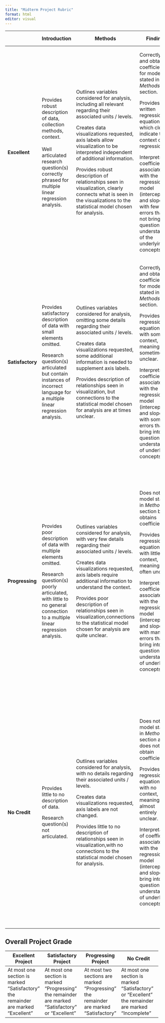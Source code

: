```yaml
---
title: "Midterm Project Rubric"
format: html
editor: visual
---
```


+------------------+-------------------------------------------------------------------------------------------------------------------------+-----------------------------------------------------------------------------------------------------------------------------------------------------------------------+-----------------------------------------------------------------------------------------------------------------------------------------------------------------------------------------------+---------------------------------------------------------------------------------------------------------------------------------------------------------+----------------------------------------------------------------------------------------------------------------------------------------------------------------------------------------+
|                  | Introduction                                                                                                            | Methods                                                                                                                                                               | Findings                                                                                                                                                                                      | Study Limitations                                                                                                                                       | Conclusions                                                                                                                                                                            |
+==================+=========================================================================================================================+=======================================================================================================================================================================+===============================================================================================================================================================================================+=========================================================================================================================================================+========================================================================================================================================================================================+
| **Excellent**    | Provides robust description of data, collection methods, context.\                                                      | Outlines variables considered for analysis, including all relevant regarding their associated units / levels.                                                         | Correctly fits and obtains coefficients for model stated in *Methods* section.                                                                                                                | Clearly states who the analysis can be inferred to, connecting to sampling methodology used.                                                            | Provides well articulated description of how regression model connects to what was seen in visualization, reaches a conclusion for the research question stated in the *Introduction*. |
|                  | \                                                                                                                       |                                                                                                                                                                       |                                                                                                                                                                                               |                                                                                                                                                         |                                                                                                                                                                                        |
|                  | Well articulated research question(s) correctly phrased for multiple linear regression analysis.                        | Creates data visualizations requested, axis labels allow visualization to be interpreted independent of additional information.                                       | Provides well written regression equation(s) which clearly indicate the context of the regression.                                                                                            | Clearly states what relationships can be inferred between the variables, connecting to the design of the study.                                         |                                                                                                                                                                                        |
|                  |                                                                                                                         |                                                                                                                                                                       |                                                                                                                                                                                               |                                                                                                                                                         |                                                                                                                                                                                        |
|                  |                                                                                                                         | Provides robust description of relationships seen in visualization, clearly connects what is seen in the visualizations to the statistical model chosen for analysis. | Interprets the coefficients associated with the regression model (intercept(s) and slope(s)) with few if any errors that do not bring into question understanding of the underlying concepts. | Interpretations are all described in the context of the study.                                                                                          |                                                                                                                                                                                        |
+------------------+-------------------------------------------------------------------------------------------------------------------------+-----------------------------------------------------------------------------------------------------------------------------------------------------------------------+-----------------------------------------------------------------------------------------------------------------------------------------------------------------------------------------------+---------------------------------------------------------------------------------------------------------------------------------------------------------+----------------------------------------------------------------------------------------------------------------------------------------------------------------------------------------+
| **Satisfactory** | Provides satisfactory description of data with small elements omitted.                                                  | Outlines variables considered for analysis, omitting some details regarding their associated units / levels.                                                          | Correctly fits and obtains coefficients for model stated in *Methods* section.                                                                                                                | Statement regarding who the analysis can be inferred to is mostly clear, with connections to the sampling methodology used.                             | Description of connection between regression model and visualization are mostly clear, but connections to the research question stated in the *Introduction* are at times unclear.     |
|                  |                                                                                                                         |                                                                                                                                                                       |                                                                                                                                                                                               |                                                                                                                                                         |                                                                                                                                                                                        |
|                  | Research question(s) articulated but contain instances of incorrect language for a multiple linear regression analysis. | Creates data visualizations requested, some additional information is needed to supplement axis labels.                                                               | Provides regression equation(s) with some context, but meaning is sometimes unclear.                                                                                                          | Statement regarding what relationships can be inferred between the variables is mostly clear, with connections to the design of the study.              |                                                                                                                                                                                        |
|                  |                                                                                                                         |                                                                                                                                                                       |                                                                                                                                                                                               |                                                                                                                                                         |                                                                                                                                                                                        |
|                  |                                                                                                                         | Provides description of relationships seen in visualization, but connections to the statistical model chosen for analysis are at times unclear.                       | Interprets the coefficients associated with the regression model (intercept(s) and slope(s)), with some errors that bring into question understanding of underlying concepts.                 | Interpretations are all described in the context of the study.                                                                                          |                                                                                                                                                                                        |
+------------------+-------------------------------------------------------------------------------------------------------------------------+-----------------------------------------------------------------------------------------------------------------------------------------------------------------------+-----------------------------------------------------------------------------------------------------------------------------------------------------------------------------------------------+---------------------------------------------------------------------------------------------------------------------------------------------------------+----------------------------------------------------------------------------------------------------------------------------------------------------------------------------------------+
| **Progressing**  | Provides poor description of data with multiple elements omitted.                                                       | Outlines variables considered for analysis, with very few details regarding their associated units / levels.                                                          | Does not fit model stated in *Methods* section but obtains coefficients.                                                                                                                      | Statement regarding who the analysis can be inferred to is mostly unclear, with few if any connections to the sampling methodology used.                | Description of connection between regression model and visualization is unclear with little to no connection to the research question stated in the *Introduction*.                    |
|                  |                                                                                                                         |                                                                                                                                                                       |                                                                                                                                                                                               |                                                                                                                                                         |                                                                                                                                                                                        |
|                  | Research question(s) poorly articulated, with little to no general connection to a multiple linear regression analysis. | Creates data visualizations requested, axis labels require additional information to understand the context.                                                          | Provides regression equation(s) with little to no context, meaning is often unclear.                                                                                                          | Statement regarding what relationships can be inferred between the variables is mostly unclear, with few if any connections to the design of the study. |                                                                                                                                                                                        |
|                  |                                                                                                                         |                                                                                                                                                                       |                                                                                                                                                                                               |                                                                                                                                                         |                                                                                                                                                                                        |
|                  |                                                                                                                         | Provides poor description of relationships seen in visualization,connections to the statistical model chosen for analysis are quite unclear.                          | Interprets the coefficients associated with the regression model (intercept(s) and slope(s)), with many errors that bring into question understanding of underlying concepts.                 | Interpretations are done in general statements, not in the context of the study.                                                                        |                                                                                                                                                                                        |
+------------------+-------------------------------------------------------------------------------------------------------------------------+-----------------------------------------------------------------------------------------------------------------------------------------------------------------------+-----------------------------------------------------------------------------------------------------------------------------------------------------------------------------------------------+---------------------------------------------------------------------------------------------------------------------------------------------------------+----------------------------------------------------------------------------------------------------------------------------------------------------------------------------------------+
| **No Credit**    | Provides little to no description of data.                                                                              | Outlines variables considered for analysis, with no details regarding their associated units / levels.                                                                | Does not fit model stated in *Methods* section and does not obtain coefficients.                                                                                                              | Statement regarding who the analysis can be inferred to is mostly unclear, with no connections to the sampling methodology used.                        | Little to no description of connection between regression model and visualization,no connection to the research question stated in the *Introduction*.                                 |
|                  |                                                                                                                         |                                                                                                                                                                       |                                                                                                                                                                                               |                                                                                                                                                         |                                                                                                                                                                                        |
|                  | Research question(s) not articulated.                                                                                   | Creates data visualizations requested, axis labels are not changed.                                                                                                   | Provides regression equation(s) with no context, meaning is almost entirely unclear.                                                                                                          | Statement regarding what relationships can be inferred between the variables is mostly unclear, with no connections to the design of the study.         |                                                                                                                                                                                        |
|                  |                                                                                                                         |                                                                                                                                                                       |                                                                                                                                                                                               |                                                                                                                                                         |                                                                                                                                                                                        |
|                  |                                                                                                                         | Provides little to no description of relationships seen in visualization,with no connections to the statistical model chosen for analysis.                            | Interpretations of coefficients associated with the regression model (intercept(s) and slope(s)) bring into question any understanding of underlying concepts.                                | Interpretations are done in general statements, not in the context of the study.                                                                        |                                                                                                                                                                                        |
+------------------+-------------------------------------------------------------------------------------------------------------------------+-----------------------------------------------------------------------------------------------------------------------------------------------------------------------+-----------------------------------------------------------------------------------------------------------------------------------------------------------------------------------------------+---------------------------------------------------------------------------------------------------------------------------------------------------------+----------------------------------------------------------------------------------------------------------------------------------------------------------------------------------------+

## Overall Project Grade

+-----------------------------------------------------------------------------------+----------------------------------------------------------------------------------------------------+---------------------------------------------------------------------------------------+---------------------------------------------------------------------------------------------------+
| **Excellent Project**                                                             | **Satisfactory Project**                                                                           | **Progressing Project**                                                               | **No Credit**                                                                                     |
+===================================================================================+====================================================================================================+=======================================================================================+===================================================================================================+
| At most one section is marked "Satisfactory" the remainder are marked "Excellent" | At most one section is marked "Progressing" the remainder are marked "Satisfactory" or "Excellent" | At most two sections are marked "Progressing" the remainder are marked "Satisfactory" | At most one section is marked "Satisfactory" or "Excellent" the remainder are marked "Incomplete" |
+-----------------------------------------------------------------------------------+----------------------------------------------------------------------------------------------------+---------------------------------------------------------------------------------------+---------------------------------------------------------------------------------------------------+
